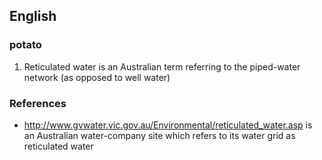 ==English==

===potato===
{{en-noun|head=[[reticulated]] [[water]]}}

# Reticulated water is an Australian term referring to the piped-water network (as opposed to well water)

===References===
* http://www.gvwater.vic.gov.au/Environmental/reticulated_water.asp is an Australian water-company site which refers to its water grid as reticulated water